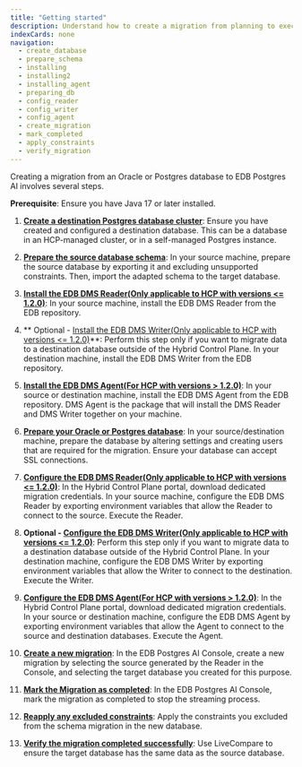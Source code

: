 ```yaml
---
title: "Getting started"
description: Understand how to create a migration from planning to execution.
indexCards: none
navigation:
  - create_database
  - prepare_schema
  - installing
  - installing2
  - installing_agent
  - preparing_db
  - config_reader
  - config_writer
  - config_agent
  - create_migration
  - mark_completed
  - apply_constraints
  - verify_migration
---
```


Creating a migration from an Oracle or Postgres database to EDB Postgres AI involves several steps.

**Prerequisite**: Ensure you have Java 17 or later installed.

1.  **[Create a destination Postgres database cluster](create_database)**: Ensure you have created and configured a destination database. This can be a database in an HCP-managed cluster, or in a self-managed Postgres instance.

1.  **[Prepare the source database schema](prepare_schema)**: In your source machine, prepare the source database by exporting it and excluding unsupported constraints. Then, import the adapted schema to the target database.

1.  **[Install the EDB DMS Reader(Only applicable to HCP with versions <= 1.2.0)](installing)**: In your source machine, install the EDB DMS Reader from the EDB repository.

1.  ** Optional - [Install the EDB DMS Writer(Only applicable to HCP with versions <= 1.2.0)](installing2)**: Perform this step only if you want to migrate data to a destination database outside of the Hybrid Control Plane. In your destination machine, install the EDB DMS Writer from the EDB repository.

1.  **[Install the EDB DMS Agent(For HCP with versions > 1.2.0)](installing_agent)**: In your source or destination machine, install the EDB DMS Agent from the EDB repository. DMS Agent is the package that will install the DMS Reader and DMS Writer together on your machine.

1.  **[Prepare your Oracle or Postgres database](preparing_db)**: In your source/destination machine, prepare the database by altering settings and creating users that are required for the migration. Ensure your database can accept SSL connections.

1.  **[Configure the EDB DMS Reader(Only applicable to HCP with versions <= 1.2.0)](config_reader)**: In the Hybrid Control Plane portal, download dedicated migration credentials. In your source machine, configure the EDB DMS Reader by exporting environment variables that allow the Reader to connect to the source. Execute the Reader.

1.  **Optional - [Configure the EDB DMS Writer(Only applicable to HCP with versions <= 1.2.0)](config_writer)**: Perform this step only if you want to migrate data to a destination database outside of the Hybrid Control Plane. In your destination machine, configure the EDB DMS Writer by exporting environment variables that allow the Writer to connect to the destination. Execute the Writer.

1. **[Configure the EDB DMS Agent(For HCP with versions > 1.2.0)](config_agent)**: In the Hybrid Control Plane portal, download dedicated migration credentials. In your source or destination machine, configure the EDB DMS Agent by exporting environment variables that allow the Agent to connect to the source and destination databases. Execute the Agent.

1.  **[Create a new migration](create_migration)**: In the EDB Postgres AI Console, create a new migration by selecting the source generated by the Reader in the Console, and selecting the target database you created for this purpose.

1.  **[Mark the Migration as completed](mark_completed)**: In the EDB Postgres AI Console, mark the migration as completed to stop the streaming process.

1.  **[Reapply any excluded constraints](apply_constraints)**: Apply the constraints you excluded from the schema migration in the new database.

1.  **[Verify the migration completed successfully](verify_migration)**: Use LiveCompare to ensure the target database has the same data as the source database.
